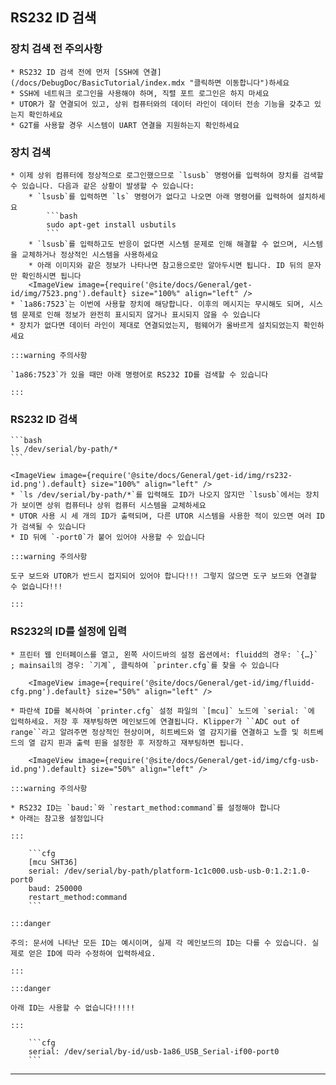 ## RS232 ID 검색

### 장치 검색 전 주의사항

    * RS232 ID 검색 전에 먼저 [SSH에 연결](/docs/DebugDoc/BasicTutorial/index.mdx "클릭하면 이동합니다")하세요
    * SSH에 네트워크 로그인을 사용해야 하며, 직렬 포트 로그인은 하지 마세요
    * UTOR가 잘 연결되어 있고, 상위 컴퓨터와의 데이터 라인이 데이터 전송 기능을 갖추고 있는지 확인하세요
    * G2T를 사용할 경우 시스템이 UART 연결을 지원하는지 확인하세요

### 장치 검색

    * 이제 상위 컴퓨터에 정상적으로 로그인했으므로 `lsusb` 명령어를 입력하여 장치를 검색할 수 있습니다. 다음과 같은 상황이 발생할 수 있습니다:
        * `lsusb`를 입력하면 `ls` 명령어가 없다고 나오면 아래 명령어를 입력하여 설치하세요
            ```bash
            sudo apt-get install usbutils
            ```
        * `lsusb`를 입력하고도 반응이 없다면 시스템 문제로 인해 해결할 수 없으며, 시스템을 교체하거나 정상적인 시스템을 사용하세요
        * 아래 이미지와 같은 정보가 나타나면 참고용으로만 알아두시면 됩니다. ID 뒤의 문자만 확인하시면 됩니다
        <ImageView image={require('@site/docs/General/get-id/img/7523.png').default} size="100%" align="left" />
    * `1a86:7523`는 이번에 사용할 장치에 해당합니다. 이후의 메시지는 무시해도 되며, 시스템 문제로 인해 정보가 완전히 표시되지 않거나 표시되지 않을 수 있습니다
    * 장치가 없다면 데이터 라인이 제대로 연결되었는지, 펌웨어가 올바르게 설치되었는지 확인하세요

    :::warning 주의사항

    `1a86:7523`가 있을 때만 아래 명령어로 RS232 ID를 검색할 수 있습니다

    :::


### RS232 ID 검색

    ```bash
    ls /dev/serial/by-path/*
    ```

    <ImageView image={require('@site/docs/General/get-id/img/rs232-id.png').default} size="100%" align="left" />
    * `ls /dev/serial/by-path/*`를 입력해도 ID가 나오지 않지만 `lsusb`에서는 장치가 보이면 상위 컴퓨터나 상위 컴퓨터 시스템을 교체하세요
    * UTOR 사용 시 세 개의 ID가 출력되며, 다른 UTOR 시스템을 사용한 적이 있으면 여러 ID가 검색될 수 있습니다
    * ID 뒤에 `-port0`가 붙어 있어야 사용할 수 있습니다

    :::warning 주의사항

    도구 보드와 UTOR가 반드시 접지되어 있어야 합니다!!! 그렇지 않으면 도구 보드와 연결할 수 없습니다!!!

    :::

### RS232의 ID를 설정에 입력

    * 프린터 웹 인터페이스를 열고, 왼쪽 사이드바의 설정 옵션에서: fluidd의 경우: `{…}` ; mainsail의 경우: `기계`, 클릭하여 `printer.cfg`를 찾을 수 있습니다

        <ImageView image={require('@site/docs/General/get-id/img/fluidd-cfg.png').default} size="50%" align="left" />

    * 파란색 ID를 복사하여 `printer.cfg` 설정 파일의 `[mcu]` 노드에 `serial: `에 입력하세요. 저장 후 재부팅하면 메인보드에 연결됩니다. Klipper가 ``ADC out of range``라고 알려주면 정상적인 현상이며, 히트베드와 열 감지기를 연결하고 노즐 및 히트베드의 열 감지 핀과 출력 핀을 설정한 후 저장하고 재부팅하면 됩니다.

        <ImageView image={require('@site/docs/General/get-id/img/cfg-usb-id.png').default} size="50%" align="left" />

    :::warning 주의사항

    * RS232 ID는 `baud:`와 `restart_method:command`를 설정해야 합니다
    * 아래는 참고용 설정입니다

    :::

        ```cfg
        [mcu SHT36]
        serial: /dev/serial/by-path/platform-1c1c000.usb-usb-0:1.2:1.0-port0
        baud: 250000
        restart_method:command
        ```

    :::danger

    주의: 문서에 나타난 모든 ID는 예시이며, 실제 각 메인보드의 ID는 다를 수 있습니다. 실제로 얻은 ID에 따라 수정하여 입력하세요.

    :::

    :::danger

    아래 ID는 사용할 수 없습니다!!!!!

    :::

        ```cfg
        serial: /dev/serial/by-id/usb-1a86_USB_Serial-if00-port0
        ```
----
